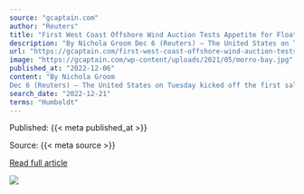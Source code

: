 ```yaml
---
source: "gcaptain.com"
author: "Reuters"
title: "First West Coast Offshore Wind Auction Tests Appetite for Floating Farms"
description: "By Nichola Groom Dec 6 (Reuters) – The United States on Tuesday kicked off the first sale of offshore wind development rights for waters off the coast of California, expanding the nascent domestic industry..."
url: "https://gcaptain.com/first-west-coast-offshore-wind-auction-tests-appetite-for-floating-farms/"
image: "https://gcaptain.com/wp-content/uploads/2021/05/morro-bay.jpg"
published_at: "2022-12-06"
content: "By Nichola Groom
Dec 6 (Reuters) – The United States on Tuesday kicked off the first sale of offshore wind development rights for waters off the coast of California, expanding the nascent domestic i… [+1892 chars]"
search_date: "2022-12-21"
terms: "Humboldt"
---
```



Published: {{< meta published_at >}}


Source: {{< meta source >}}


[Read full article]({{< meta url >}})



![](`r rmarkdown::metadata$image[1]`)
